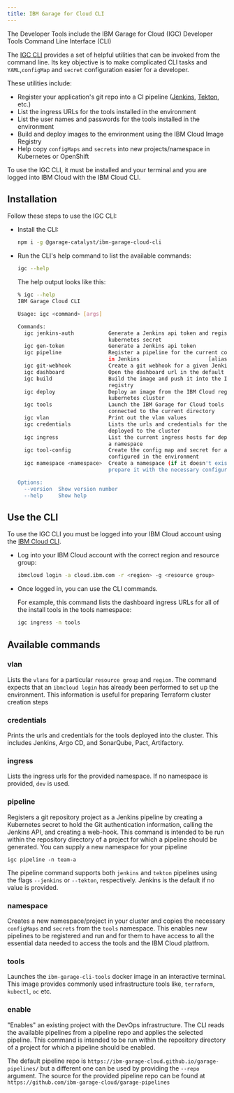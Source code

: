 ```yaml
---
title: IBM Garage for Cloud CLI
---
```


<PageDescription>

The Developer Tools include the IBM Garage for Cloud (IGC) Developer Tools Command Line Interface (CLI)

</PageDescription>

The [IGC CLI](https://github.com/ibm-garage-cloud/ibm-garage-cloud-cli) 
provides a set of helpful utilities that can be invoked from the command line. Its key objective is to make complicated CLI tasks and `YAML`,`configMap` and `secret` configuration easier for a developer.

These utilities include:
- Register your application's git repo into a CI pipeline ([Jenkins](/guides/continuous-integration), [Tekton](/guides/continuous-integration-tekton), etc.)
- List the ingress URLs for the tools installed in the environment
- List the user names and passwords for the tools installed in the environment
- Build and deploy images to the environment using the IBM Cloud Image Registry
- Help copy `configMaps` and `secrets` into new projects/namespace in Kubernetes or OpenShift

To use the IGC CLI, it must be installed and your terminal and you are logged into IBM Cloud with the IBM Cloud CLI.

## Installation

Follow these steps to use the IGC CLI:
- Install the CLI:
    ```bash
    npm i -g @garage-catalyst/ibm-garage-cloud-cli
    ````
- Run the CLI's help command to list the available commands:
    ```bash
    igc --help
    ```

    The help output looks like this:

    ```bash
    % igc --help
    IBM Garage Cloud CLI

    Usage: igc <command> [args]

    Commands:
      igc jenkins-auth           Generate a Jenkins api token and register it as
                                 kubernetes secret
      igc gen-token              Generate a Jenkins api token
      igc pipeline               Register a pipeline for the current code repository
                                 in Jenkins                      [aliases: register]
      igc git-webhook            Create a git webhook for a given Jenkins pipeline
      igc dashboard              Open the dashboard url in the default browser
      igc build                  Build the image and push it into the IBM Cloud
                                 registry
      igc deploy                 Deploy an image from the IBM Cloud registry into a
                                 kubernetes cluster
      igc tools                  Launch the IBM Garage for Cloud tools image
                                 connected to the current directory
      igc vlan                   Print out the vlan values
      igc credentials            Lists the urls and credentials for the tools
                                 deployed to the cluster
      igc ingress                List the current ingress hosts for deployed apps in
                                 a namespace
      igc tool-config            Create the config map and secret for a tool
                                 configured in the environment
      igc namespace <namespace>  Create a namespace (if it doesn't exist) and
                                 prepare it with the necessary configuration

    Options:
      --version  Show version number                                       [boolean]
      --help     Show help
    ```

## Use the CLI

To use the IGC CLI you must be logged into your
IBM Cloud account using the [IBM Cloud CLI](https://cloud.ibm.com/docs/cli "IBM Cloud CLI and Developer Tools").

- Log into your IBM Cloud account with the correct region and resource group:
    ```bash
    ibmcloud login -a cloud.ibm.com -r <region> -g <resource group>
    ```

- Once logged in, you can use the CLI commands.

    For example, this command lists the dashboard ingress URLs for all of the install tools in the tools namespace:

    ```bash
    igc ingress -n tools
    ```

## Available commands

### vlan

Lists the `vlans` for a particular `resource group` and `region`. The command
expects that an `ibmcloud login` has already been performed to set up the
environment. This information is useful for preparing Terraform cluster creation steps

### credentials

Prints the urls and credentials for the tools deployed into the cluster.
This includes Jenkins, Argo CD, and SonarQube, Pact, Artifactory.

### ingress

Lists the ingress urls for the provided namespace. If no namespace
is provided, `dev` is used.

### pipeline

Registers a git repository project as a Jenkins pipeline by creating a Kubernetes secret to hold
the Git authentication information, calling the Jenkins API, and creating a web-hook.
This command is intended to be run within the repository directory of a project for
which a pipeline should be generated. You can supply a new namespace for your pipeline

```
igc pipeline -n team-a
```

The pipeline command supports both `jenkins` and `tekton` pipelines using the flags `--jenkins` or `--tekton`,
respectively.  Jenkins is the default if no value is provided.

### namespace

Creates a new namespace/project in your cluster and copies the necessary `configMaps` and `secrets` from the `tools` namespace.
This enables new pipelines to be registered and run and for them to have access to all the essential data needed to access the tools and the IBM Cloud platfrom.

### tools

Launches the `ibm-garage-cli-tools` docker image in an interactive
terminal. This image provides commonly used infrastructure tools like,
`terraform`, `kubectl`, `oc` etc.

### enable

"Enables" an existing project with the DevOps infrastructure. The CLI reads the available pipelines from a pipeline
repo and applies the selected pipeline. This command is intended to be run within the repository directory of a project for
which a pipeline should be enabled.

The default pipeline repo is `https://ibm-garage-cloud.github.io/garage-pipelines/` but a different one can be used by
providing the `--repo` argument.  The source for the provided pipeline repo can be found at `https://github.com/ibm-garage-cloud/garage-pipelines`

